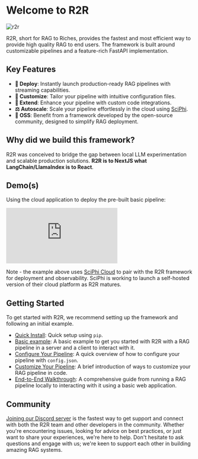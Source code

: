 
# Welcome to R2R

![r2r](./r2r.png)

<GithubButtons />

R2R, short for RAG to Riches, provides the fastest and most efficient way to provide high quality RAG to end users. The framework is built around customizable pipelines and a feature-rich FastAPI implementation.

## Key Features

- **🚀 Deploy**: Instantly launch production-ready RAG pipelines with streaming capabilities.
- **🧩 Customize**: Tailor your pipeline with intuitive configuration files.
- **🔌 Extend**: Enhance your pipeline with custom code integrations.
- **⚖️ Autoscale**: Scale your pipeline effortlessly in the cloud using [SciPhi](https://app.sciphi.ai/).
- **🤖 OSS**: Benefit from a framework developed by the open-source community, designed to simplify RAG deployment.


## Why did we build this framework?

R2R was conceived to bridge the gap between local LLM experimentation and scalable production solutions. **R2R is to NextJS what LangChain/LlamaIndex is to React**.

## Demo(s)

Using the cloud application to deploy the pre-built basic pipeline:

<iframe src="https://www.loom.com/embed/e3b934b554484787b005702ced650ac9" frameborder="0" webkitallowfullscreen mozallowfullscreen allowfullscreen style={{ width: '100%', height: '400px', border: 'none' }}></iframe>

Note - the example above uses [SciPhi Cloud](https://app.sciphi.ai) to pair with the R2R framework for deployment and observability. SciPhi is working to launch a self-hosted version of their cloud platform as R2R matures.


## Getting Started

To get started with R2R, we recommend setting up the framework and following an initial example.

- [Quick Install](/getting-started/quick-install): Quick setup using `pip`.
- [Basic example](/getting-started/basic-example): A basic example to get you started with R2R with a RAG pipeline in a server and a client to interact with it.
- [Configure Your Pipeline](/getting-started/configure-your-pipeline): A quick overview of how to configure your pipeline with `config.json`.
- [Customize Your Pipeline](/getting-started/customize-your-pipeline): A brief introduction of ways to customize your RAG pipeline in code.
- [End-to-End Walkthrough](/getting-started/end-to-end): A comprehensive guide from running a RAG pipeline locally to interacting with it using a basic web application.

## Community

[Joining our Discord server](https://discord.gg/p6KqD2kjtB) is the fastest way to get support and connect with both the R2R team and other developers in the community.
Whether you're encountering issues, looking for advice on best practices, or just want to share your experiences, we're here to help.
Don't hesitate to ask questions and engage with us; we're keen to support each other in building amazing RAG systems.
